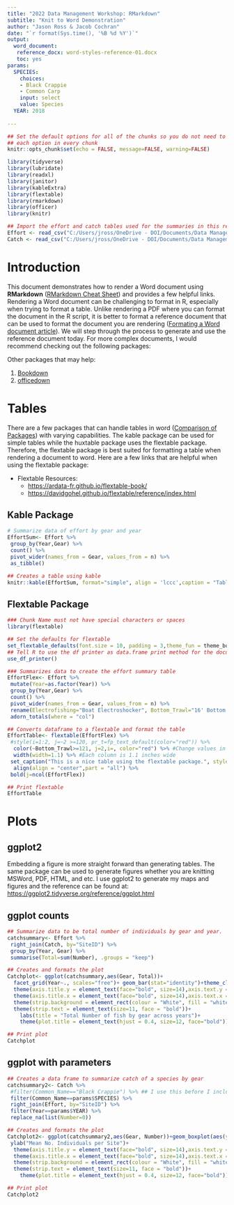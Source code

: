 ```yaml
---
title: "2022 Data Management Workshop: RMarkdown"
subtitle: "Knit to Word Demonstration"
author: "Jason Ross & Jacob Cochran"
date: "`r format(Sys.time(), '%B %d %Y')`"
output:
  word_document:
   reference_docx: word-styles-reference-01.docx
   toc: yes
params:
  SPECIES: 
    choices:
    - Black Crappie
    - Common Carp
    input: select
    value: Species
  YEAR: 2018
  
---
```


\newpage  

```r
## Set the default options for all of the chunks so you do not need to duplicate
## each option in every chunk
knitr::opts_chunk$set(echo = FALSE, message=FALSE, warning=FALSE)

```

```r

library(tidyverse)
library(lubridate)
library(readxl)
library(janitor)
library(kableExtra)
library(flextable)
library(rmarkdown)
library(officer)
library(knitr)

```

```r
## Import the effort and catch tables used for the summaries in this report
Effort <- read_csv("C:/Users/jross/OneDrive - DOI/Documents/Data Management/2022 R Markdown Training/Effort_Example.csv")
Catch <- read_csv("C:/Users/jross/OneDrive - DOI/Documents/Data Management/2022 R Markdown Training/Catch_Example.csv")

```
# Introduction

This document demonstrates how to render a Word document using **RMarkdown** ([RMarkdown Cheat Sheet](https://www.rstudio.com/wp-content/uploads/2015/02/rmarkdown-cheatsheet.pdf)) and provides a few helpful links. Rendering a Word document can be challenging to format in R, especially when trying to format a table. Unlike rendering a PDF where you can format the document in the R script, it is better to format a reference document that can be used to format the document you are rendering ([Formating a Word document article](https://rmarkdown.rstudio.com/articles_docx.html)). We will step through the process to generate and use the reference document today. For more complex documents, I would recommend checking out the following packages:

Other packages that may help:

  1. [Bookdown](https://bookdown.org/)
  2. [officedown](https://ardata-fr.github.io/flextable-book/index.html)

# Tables

There are a few packages that can handle tables in word ([Comparison of Packages](https://cran.r-project.org/web/packages/gtsummary/vignettes/rmarkdown.html)) with varying capabilities.  The kable package can be used for simple tables while the huxtable package uses the flextable package.  Therefore, the flextable package is best suited for formatting a table when rendering a document to word. Here are a few links that are helpful when using the flextable package:  
  
  * Flextable Resources:
    + <https://ardata-fr.github.io/flextable-book/>
    + <https://davidgohel.github.io/flextable/reference/index.html>

## Kable Package
```r

# Summarize data of effort by gear and year
EffortSum<- Effort %>%
 group_by(Year,Gear) %>%
 count() %>%
 pivot_wider(names_from = Gear, values_from = n) %>%
 as_tibble() 

## Creates a table using kable
knitr::kable(EffortSum, format="simple", align = 'lccc',caption = "Table 1. This is a nice table using kable.")

```

## Flextable Package

```r
### Chunk Name must not have special characters or spaces
library(flextable)

## Set the defaults for flextable
set_flextable_defaults(font.size = 10, padding = 3,theme_fun = theme_booktabs)
## Tell R to use the df printer as data.frame print method for the document 
use_df_printer()

### Summarizes data to create the effort summary table
EffortFlex<- Effort %>% 
 mutate(Year=as.factor(Year)) %>% 
 group_by(Year,Gear) %>% 
 count() %>% 
 pivot_wider(names_from = Gear, values_from = n) %>% 
 rename(Electrofishing="Boat Electroshocker", Bottom_Trawl="16' Bottom Trawl (4.9 m)") %>% 
 adorn_totals(where = "col") 

## Converts dataframe to a flextable and format the table
EffortTable<- flextable(EffortFlex) %>%
 #style(i=1:2, j=~2 >=120, pr_t=fp_text_default(color="red")) %>% 
  color(~Bottom_Trawl>=121, j=2,i=, color="red") %>% #Change values in column 2(j) if values in Bottom_Trawl >121%>%  
  width(width=1.1) %>% #Each column is 1.1 inches wide
 set_caption("This is a nice table using the flextable package.", style = "Table Caption") %>%
  align(align = "center",part = "all") %>%
 bold(j=ncol(EffortFlex))

## Print flextable
EffortTable

```

# Plots

## ggplot2

Embedding a figure is more straight forward than generating tables. The same package can be used to generate figures whether you are knitting MSWord, PDF, HTML, and etc. I use ggplot2 to generate my maps and figures and the reference can be found at:  
<https://ggplot2.tidyverse.org/reference/ggplot.html>

## ggplot counts

```r

## Summarize data to be total number of individuals by gear and year.
catchsummary<- Effort %>% 
 right_join(Catch, by="SiteID") %>% 
 group_by(Year, Gear) %>% 
 summarise(Total=sum(Number), .groups = "keep")

## Creates and formats the plot 
Catchplot<- ggplot(catchsummary,aes(Gear, Total))+
  facet_grid(Year~., scales="free")+ geom_bar(stat="identity")+theme_classic()+
  theme(axis.title.y = element_text(face="bold", size=14),axis.text.y = element_text(size=12, colour="black"))+ 
  theme(axis.title.x = element_text(face="bold", size=14),axis.text.x = element_text(size=12, colour="black"))+
  theme(strip.background = element_rect(colour = "White", fill = "white"))+ 
  theme(strip.text = element_text(size=11, face = "bold"))+
    labs(title = "Total Number of fish by gear across years")+ 
    theme(plot.title = element_text(hjust = 0.4, size=12, face="bold"))

## Print plot
Catchplot

```

## ggplot with parameters

```r

## Creates a data frame to summarize catch of a species by gear  
catchsummary2<- Catch %>% 
 #filter(Common_Name=="Black Crappie") %>% ## I use this before I include parameters to ensure it works correctly
 filter(Common_Name==params$SPECIES) %>% 
 right_join(Effort, by="SiteID") %>%
 filter(Year==params$YEAR) %>%
 replace_na(list(Number=0))

## Creates and formats the plot 
Catchplot2<- ggplot(catchsummary2,aes(Gear, Number))+geom_boxplot(aes(y=Number),outlier.colour = "red")+theme_classic()+
 ylab("Mean No. Individuals per Site")+
  theme(axis.title.y = element_text(face="bold", size=14),axis.text.y = element_text(size=12, colour="black"))+ 
  theme(axis.title.x = element_text(face="bold", size=14),axis.text.x = element_text(size=12, colour="black"))+
  theme(strip.background = element_rect(colour = "White", fill = "white"))+ 
  theme(strip.text = element_text(size=11, face = "bold"))+ 
    theme(plot.title = element_text(hjust = 0.4, size=12, face="bold"))

## Print plot
Catchplot2

```


